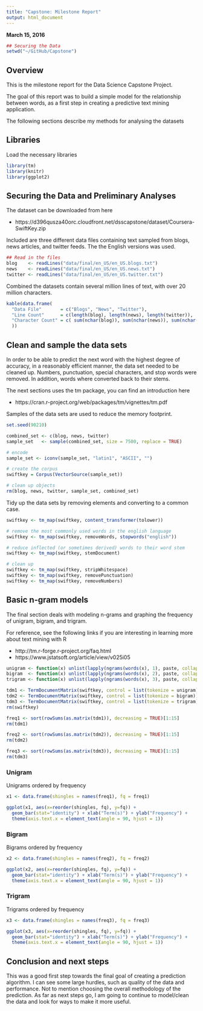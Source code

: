 ```yaml
---
title: "Capstone: Milestone Report"
output: html_document
---
```

**March 15, 2016**

```r
## Securing the Data
setwd("~/GitHub/Capstone")
```

## Overview
This is the milestone report for the Data Science Capstone Project.

The goal of this report was to build a simple model for the relationship between words, as a first step in creating a predictive text mining application. 

The following sections describe my methods for analysing the datasets

## Libraries

Load the necessary libraries

```r
library(tm)
library(knitr)
library(ggplot2)
```

## Securing the Data and Preliminary Analyses

The dataset can be downloaded from here

* https://d396qusza40orc.cloudfront.net/dsscapstone/dataset/Coursera-SwiftKey.zip

Included are three different data files containing text sampled from blogs, news articles, and twitter feeds. The the English versions was used.

```r
## Read in the files
blog    <- readLines("data/final/en_US/en_US.blogs.txt")
news    <- readLines("data/final/en_US/en_US.news.txt")
twitter <- readLines("data/final/en_US/en_US.twitter.txt")
```

Combined the datasets contain several million lines of text, with over 20 million characters.

```r
kable(data.frame(
  "Data File"       = c("Blogs", "News", "Twitter"), 
  "Line Count"      = c(length(blog), length(news), length(twitter)),
  "Character Count" = c( sum(nchar(blog)), sum(nchar(news)), sum(nchar(twitter)))
  ))
```

## Clean and sample the data sets

In order to be able to predict the next word with the highest degree of accuracy, in a reasonably efficient manner, the data set needed to be cleaned up. Numbers, punctuation, special characters, and stop words were removed.  In addition, words where converted back to their stems. 

The next sections uses the tm package, you can find an introduction here

* https://cran.r-project.org/web/packages/tm/vignettes/tm.pdf

Samples of the data sets are used to reduce the memory footprint.

```r
set.seed(90210)

combined_set <- c(blog, news, twitter)
sample_set   <- sample(combined_set, size = 7500, replace = TRUE)

# encode
sample_set <- iconv(sample_set, "latin1", "ASCII", "") 

# create the corpus
swiftkey = Corpus(VectorSource(sample_set))

# clean up objects
rm(blog, news, twitter, sample_set, combined_set)
```

Tidy up the data sets by removing elements and converting to a common case.

```r
swiftkey <- tm_map(swiftkey, content_transformer(tolower))

# remove the most commonly used words in the english language
swiftkey <- tm_map(swiftkey, removeWords, stopwords("english"))

# reduce inflected (or sometimes derived) words to their word stem
swiftkey <- tm_map(swiftkey, stemDocument)

# clean up
swiftkey <- tm_map(swiftkey, stripWhitespace)
swiftkey <- tm_map(swiftkey, removePunctuation)
swiftkey <- tm_map(swiftkey, removeNumbers)
```

## Basic n-gram models

The final section deals with modeling n-grams and graphing the frequency of unigram, bigram, and trigram.

For reference, see the following links if you are interesting in learning more about text mining with R

* http://tm.r-forge.r-project.org/faq.html
* https://www.jstatsoft.org/article/view/v025i05

```r
unigram <- function(x) unlist(lapply(ngrams(words(x), 1), paste, collapse = " "), use.names = FALSE)
bigram  <- function(x) unlist(lapply(ngrams(words(x), 2), paste, collapse = " "), use.names = FALSE)
trigram <- function(x) unlist(lapply(ngrams(words(x), 3), paste, collapse = " "), use.names = FALSE)

tdm1 <- TermDocumentMatrix(swiftkey, control = list(tokenize = unigram))
tdm2 <- TermDocumentMatrix(swiftkey, control = list(tokenize = bigram))
tdm3 <- TermDocumentMatrix(swiftkey, control = list(tokenize = trigram))
rm(swiftkey)

freq1 <- sort(rowSums(as.matrix(tdm1)), decreasing = TRUE)[1:15]
rm(tdm1)

freq2 <- sort(rowSums(as.matrix(tdm2)), decreasing = TRUE)[1:15]
rm(tdm2)

freq3 <- sort(rowSums(as.matrix(tdm3)), decreasing = TRUE)[1:15]
rm(tdm3)
```

### Unigram

Unigrams ordered by frequency

```r
x1 <- data.frame(shingles = names(freq1), fq = freq1)

ggplot(x1, aes(x=reorder(shingles, fq), y=fq)) + 
  geom_bar(stat="identity") + xlab("Term(s)") + ylab("Frequency") + 
  theme(axis.text.x = element_text(angle = 90, hjust = 1)) 
```

### Bigram

Bigrams ordered by frequency 

```r
x2 <- data.frame(shingles = names(freq2), fq = freq2)

ggplot(x2, aes(x=reorder(shingles, fq), y=fq)) + 
  geom_bar(stat="identity") + xlab("Term(s)") + ylab("Frequency") + 
  theme(axis.text.x = element_text(angle = 90, hjust = 1)) 
```

### Trigram

Trigrams ordered by frequency

```r
x3 <- data.frame(shingles = names(freq3), fq = freq3)

ggplot(x3, aes(x=reorder(shingles, fq), y=fq)) + 
  geom_bar(stat="identity") + xlab("Term(s)") + ylab("Frequency") + 
  theme(axis.text.x = element_text(angle = 90, hjust = 1)) 
```

## Conclusion and next steps

This was a good first step towards the final goal of creating a prediction algorithm.  I can see some large hurdles, such as quality of the data and performance.  Not to mention choosing the overall methodology of the prediction.  As far as next steps go, I am going to continue to model/clean the data and look for ways to make it more useful.     

